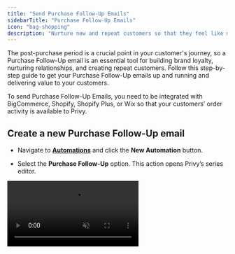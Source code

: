 ```yaml
---
title: "Send Purchase Follow-Up Emails"
sidebarTitle: "Purchase Follow-Up Emails"
icon: "bag-shopping"
description: "Nurture new and repeat customers so that they feel like more than an order number."
---
```


The post-purchase period is a crucial point in your customer's journey, so a Purchase Follow-Up email is an essential tool for building brand loyalty, nurturing relationships, and creating repeat customers. Follow this step-by-step guide to get your Purchase Follow-Up emails up and running and delivering value to your customers.

<Note>
  To send Purchase Follow-Up Emails, you need to be integrated with BigCommerce, Shopify, Shopify Plus, or Wix so that your customers’ order activity is available to Privy. 
</Note>

## Create a new Purchase Follow-Up email

* Navigate to [**Automations**](https://dashboard.privy.com/automations) and click the **New Automation** button.

* Select the **Purchase Follow-Up** option. This action opens Privy’s series editor.

<video autoPlay muted loop playsInline className="pfu-new" src="/images/automations/create-purchase-follow-up.mp4" />

### Name your series

* At the top of your series editor, you’ll be able to edit and update the name of your series — this is internal only and for you to keep yourself organized.

### Add/Remove emails

* To add more emails to your series, click on any of the ‘plus’ signs between the emails.

* To remove an email from your series, click on the trash icon at the bottom of the email you’d like to delete.

<img height="200" src="/images/automations/pfu-add-remove.png" />

<Info>
  The minimum amount of emails needed is 1. The maximum amount of emails allowed in a series is 10.
</Info>

## Edit your settings

When creating your Purchase Follow-Up series, you have a number of settings that you can configure, including your time delay, customer action, order count, minimum/maximum order value, products/collections, and coupon.&#x20;

To edit your settings, click the **Edit settings** button on the left side bar.

<video autoPlay muted loop playsInline className="pfu-settings" src="/images/automations/pfu-settings.mp4" />

### Time delay

Configure your time delay to determine how long your first email triggers since the customer's order was placed or delivered, and how much of a delay there is between each subsequent email triggers. You can customize each email’s time delay by number of minutes, hours, or days.

### Customer Action

Choose between **Placed an order** or **Received the order** (Shopify Only - A [default shipping carrier](https://help.shopify.com/en/manual/shipping/understanding-shipping/shipping-carriers) with tracking information is required).

### Order Count

Choose between **Any number of orders**, someone's **First order**, or **More than one order** (repeat customers).

### Minimum/Maximum Order Value

This setting is optional. It allows you to restrict this series from triggering unless the customers’ order meets a certain minimum or maximum subtotal in their cart. By default, these settings are disabled, which means that an order will trigger this series regardless of their value.

### Products/Collections

This setting is optional. It allows you to restrict this series from triggering unless the customers’ order contains your selected products or collections. By default, this setting is disabled, which means that an order will trigger this series regardless of which products are in the order.

### Coupon

Attach a coupon code to your series. By default, none of the emails in the default series templates include a coupon code. However, if you want to attach a coupon code, you can [follow these instructions](https://help.privy.com/docs/learn/content/coupon-codes#automations:~:text=To%20insert%20a%20coupon%20in%20your%20Automation%3A) to insert a code into your templates as you customize them!

<Warning>
  Only 1 coupon can be attached per email series.
</Warning>

## Customize your templates

To edit the appearance of each of your emails, click the Edit icon to access the email editor:

<img height="200" src="/images/automations/pfu-edit-email.png" />

Click **Templates** and select **Choose a Template** from the dropdown menu to start with one of Privy’s templates, or choose one of your own Saved Templates. If you need help using our drag and drop email editor, [check out this guide](https://help.privy.com/docs/learn/email-campaigns/email-templates).

To edit the email’s Subject Line and Preview Text, click to edit the bar at the top of the email editor. Click done to close the bar after making your changes:

<video autoPlay muted loop playsInline className="pfu-subject-line" src="/images/automations/pfu-subject-line.mp4" />

By default, the template will include an **Order Summary**, which will display each item, quantity, price, and total of your customer's order. This is an optional element.

Click **Preview** to see a mobile and desktop preview of your content, or click **Send test email** to send a test email to yourself and/or other users on your Privy account.

Once you’ve made all your edits, click **Save**. Click **Back to series** to exit the editor and head back to your Welcome Series.

## Activate your series

Once you’ve customized your templates and edited your settings, you’re ready to launch your Purchase Follow-Up Series! Click the **Activate** button in the upper right corner of your series.

<img height="200" src="/images/automations/activate-pfu.png" />

<Warning>
  After your series is activated, you will not be able to add/remove emails from your series. To accomplish this, you will need to duplicate or start a new series.
</Warning>

Once your series is live, you can [review its performance](https://help.privy.com/docs/learn/automations/automations-reporting) at any time.
